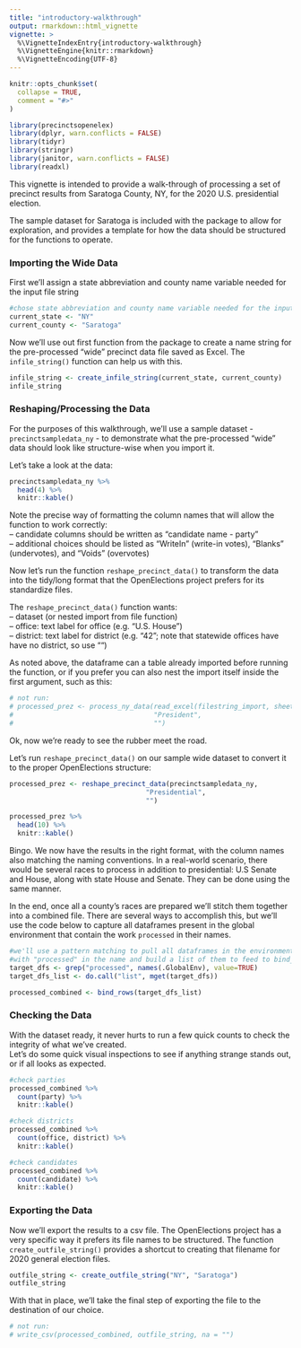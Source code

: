 ```yaml
---
title: "introductory-walkthrough"
output: rmarkdown::html_vignette
vignette: >
  %\VignetteIndexEntry{introductory-walkthrough}
  %\VignetteEngine{knitr::rmarkdown}
  %\VignetteEncoding{UTF-8}
---
```


```r
knitr::opts_chunk$set(
  collapse = TRUE,
  comment = "#>"
)
```

```r
library(precinctsopenelex)
library(dplyr, warn.conflicts = FALSE)
library(tidyr)
library(stringr)
library(janitor, warn.conflicts = FALSE)
library(readxl)
```

This vignette is intended to provide a walk-through of processing a set of precinct results from Saratoga County, NY, for the 2020 U.S. presidential election.  
  
The sample dataset for Saratoga is included with the package to allow for exploration, and provides a template for how the data should be structured for the functions to operate.  
  
### Importing the Wide Data
 
First we'll assign a state abbreviation and county name variable needed for the input file string
```r
#chose state abbreviation and county name variable needed for the input file string
current_state <- "NY"
current_county <- "Saratoga"
```

Now we'll use out first function from the package to create a name string for the pre-processed "wide" precinct data file saved as Excel. The `infile_string()` function can help us with this. 
```r

infile_string <- create_infile_string(current_state, current_county)
infile_string

```

### Reshaping/Processing the Data

For the purposes of this walkthrough, we'll use a sample dataset - `precinctsampledata_ny` - to demonstrate what the pre-processed "wide" data should look like structure-wise when you import it.    
  
Let's take a look at the data:  
```r
precinctsampledata_ny %>% 
  head(4) %>% 
  knitr::kable()

```

Note the precise way of formatting the column names that will allow the function to work correctly:  
 -- candidate columns should be written as "candidate name - party"  
 -- additional choices should be listed as "WriteIn" (write-in votes), "Blanks" (undervotes), and "Voids" (overvotes)  
  
Now let's run the function `reshape_precinct_data()` to transform the data into the tidy/long format that the OpenElections project prefers for its standardize files.  

The `reshape_precinct_data()` function wants:  
 -- dataset (or nested import from file function)  
 -- office: text label for office (e.g. "U.S. House")  
 -- district: text label for district (e.g. "42"; note that statewide offices have have no district, so use "")  
  
As noted above, the dataframe can a table already imported before running the function, or if you prefer you can also nest the import itself inside the first argument, such as this:

```r
# not run:
# processed_prez <- process_ny_data(read_excel(filestring_import, sheet = "presidential"), 
#                                   "President", 
#                                   "")
```

Ok, now we're ready to see the rubber meet the road.

Let's run `reshape_precinct_data()` on our sample wide dataset to convert it to the proper OpenElections structure:

```r
processed_prez <- reshape_precinct_data(precinctsampledata_ny,
                                  "Presidential",
                                  "")

processed_prez %>% 
  head(10) %>% 
  knitr::kable()


```

Bingo. We now have the results in the right format, with the column names also matching the naming conventions. 
In a real-world scenario, there would be several races to process in addition to presidential: U.S Senate and House, along with state House and Senate. They can be done using the same manner.  

In the end, once all a county's races are prepared we'll stitch them together into a combined file. There are several ways to accomplish this, but we'll use the code below to capture all dataframes present in the global environment that contain the work `processed` in their names. 

```r

#we'll use a pattern matching to pull all dataframes in the environment
#with "processed" in the name and build a list of them to feed to bind_rows()
target_dfs <- grep("processed", names(.GlobalEnv), value=TRUE)
target_dfs_list <- do.call("list", mget(target_dfs))

processed_combined <- bind_rows(target_dfs_list)

```

  
### Checking the Data

With the dataset ready, it never hurts to run a few quick counts to check the integrity of what we've created.  
Let's do some quick visual inspections to see if anything strange stands out, or if all looks as expected.

```r
#check parties
processed_combined %>% 
  count(party) %>% 
  knitr::kable()

#check districts
processed_combined %>% 
  count(office, district) %>% 
  knitr::kable()

#check candidates
processed_combined %>% 
  count(candidate) %>% 
  knitr::kable()
```
  
### Exporting the Data

Now we'll export the results to a csv file. The OpenElections project has a very specific way it prefers its file names to be structured. The function `create_outfile_string()` provides a shortcut to creating that filename for 2020 general election files.

```r
outfile_string <- create_outfile_string("NY", "Saratoga")
outfile_string
```

With that in place, we'll take the final step of exporting the file to the destination of our choice.

```r
# not run:
# write_csv(processed_combined, outfile_string, na = "")

```








